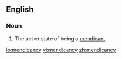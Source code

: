 ==English==
===Noun===
{{en-noun|-}}

#The act or state of being a [[mendicant]]

[[io:mendicancy]]
[[vi:mendicancy]]
[[zh:mendicancy]]